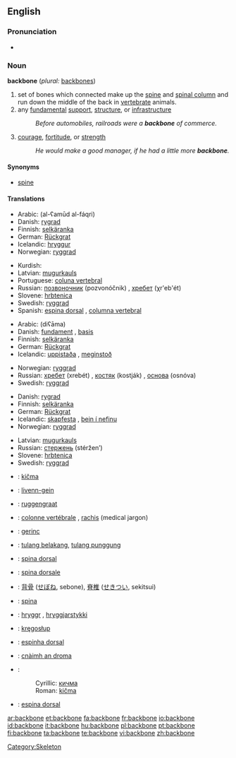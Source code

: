 ==English==

===Pronunciation===
* {{audio|en-us-backbone.ogg|Audio (US)}}

===Noun===
'''backbone'''  (''plural:'' [[backbones]])

# set of bones which connected make up the [[spine]] and [[spinal column]] and run down the middle of the back in [[vertebrate]] animals.
# any [[fundamental]] [[support]], [[structure]], or [[infrastructure]]
#: ''Before automobiles, railroads were a '''backbone''' of commerce.''
# [[courage]], [[fortitude]], or [[strength]]
#: ''He would make a good manager, if he had a little more '''backbone'''.''

====Synonyms====
* [[spine]]

====Translations====
{{trans-top|set of bones which connected make up the spine and spinal column}}
* Arabic: {{ARchar|[[العمود الفقري]]}} (al-ʕamūd al-fáqri) {{m}}
* Danish: [[rygrad]] {{c}}
* Finnish: [[selkäranka]]
* German: [[Rückgrat]] {{n}}
* Icelandic: [[hryggur]] {{m}}
* Norwegian: [[ryggrad]] {{m|f}}
{{trans-mid}}
* Kurdish: {{KUchar|[[بڕبڕه‌]]}}
* Latvian: [[mugurkauls]] {{m}}
* Portuguese: [[coluna vertebral]] {{f}}
* Russian: [[позвоночник]] (pozvonóčnik) {{m}}, [[хребет]] (χr'eb'ét) {{m}}
* Slovene: [[hrbtenica]] {{f}}
* Swedish: [[ryggrad]] {{c}}
* Spanish: [[espina dorsal]] {{f}}, [[columna vertebral]] {{f}}
{{trans-bottom}}

{{trans-top|any fundamental support, structure, or infrastructure}}
* Arabic: {{ARchar|[[دعامة]]}} (diʕāma) {{f}}
* Danish: [[fundament]] {{n}}, [[basis]] {{c}}
* Finnish: [[selkäranka]]
* German: [[Rückgrat]] {{n}}
* Icelandic: [[uppistaða]] {{f}}, [[meginstoð]] {{f}}
{{trans-mid}}
* Norwegian: [[ryggrad]] {{m|f}}
* Russian: [[хребет]] (xrebét) {{m}}, [[костяк]] (kostják) {{m}}, [[основа]] (osnóva) {{f}}
* Swedish: [[ryggrad]] {{c}}
{{trans-bottom}}

{{trans-top|courage, fortitude, or strength}}
* Danish: [[rygrad]] {{c}}
* Finnish: [[selkäranka]]
* German: [[Rückgrat]] {{n}}
* Icelandic: [[skapfesta]] {{f}}, [[bein í nefinu]] {{n}}
* Norwegian: [[ryggrad]] {{m|f}}
{{trans-mid}}
* Latvian: [[mugurkauls]] {{m}}
* Russian: [[стержень]] (stéržen’) {{m}}
* Slovene: [[hrbtenica]] {{f}}
* Swedish: [[ryggrad]] {{c}}
{{trans-bottom}}

{{checktrans}}

* {{ttbc|Bosnian}}: [[kičma]] {{f}}
* {{ttbc|Breton}}: [[livenn-gein]] {{f}}
* {{ttbc|Dutch}}: [[ruggengraat]] {{m}}
* {{ttbc|French}}: [[colonne vertébrale]] {{f}}, [[rachis]] {{m}} (medical jargon)
* {{ttbc|Hungarian}}: [[gerinc]]
* {{ttbc|Indonesian}}: [[tulang belakang]], [[tulang punggung]]
* {{ttbc|Interlingua}}: [[spina dorsal]]
* {{ttbc|Italian}}: [[spina dorsale]] {{f}}
* {{ttbc|Japanese}}: [[背骨]] ([[せぼね]], sebone), [[脊椎]] ([[せきつい]], sekitsui)
* {{ttbc|Latin}}: [[spina]] {{f}}
* {{ttbc|Old Norse}}: [[hryggr]] {{m}}, [[hryggjarstykki]] {{n}}
* {{ttbc|Polish}}: [[kręgosłup]] {{m}}
* {{ttbc|Portuguese}}: [[espinha dorsal]] {{f}} {{italbrac|Brazil}}
* {{ttbc|Scottish Gaelic}}: [[cnàimh an droma]] {{m}}
* {{ttbc|Serbian}}:
*: Cyrillic: [[кичма]] {{f}}
*: Roman: [[kičma]] {{f}}
* {{ttbc|Spanish}}: [[espina dorsal]] {{f}}

[[Category:Skeleton]]

[[ar:backbone]]
[[et:backbone]]
[[fa:backbone]]
[[fr:backbone]]
[[io:backbone]]
[[id:backbone]]
[[it:backbone]]
[[hu:backbone]]
[[pl:backbone]]
[[pt:backbone]]
[[fi:backbone]]
[[ta:backbone]]
[[te:backbone]]
[[vi:backbone]]
[[zh:backbone]]